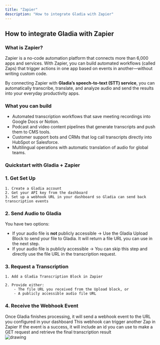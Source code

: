 ```yaml
---
title: "Zapier"
description: "How to integrate Gladia with Zapier"
---
```


## How to integrate Gladia with Zapier
### What is Zapier?
Zapier is a no-code automation platform that connects more than 6,000 apps and services. With Zapier, you can build automated workflows (called Zaps) that trigger actions in one app based on events in another—without writing custom code.

By connecting Zapier with **Gladia’s speech-to-text (STT) service**, you can automatically transcribe, translate, and analyze audio and send the results into your everyday productivity apps.

### What you can build
- Automated transcription workflows that save meeting recordings into Google Docs or Notion.
- Podcast and video content pipelines that generate transcripts and push them to CMS tools.
- Customer support bots and CRMs that log call transcripts directly into HubSpot or Salesforce.
- Multilingual operations with automatic translation of audio for global teams.


### Quickstart with Gladia + Zapier

### 1. Get Set Up

    1. Create a Gladia account
    2. Get your API key from the dashboard
    3. Set up a webhook URL in your dashboard so Gladia can send back transcription events

### 2. Send Audio to Gladia

You have two options:
- If your audio file is **not** publicly accessible → Use the Gladia Upload Block to send your file to Gladia. It will return a file URL you can use in the next step.
- If your audio file is publicly accessible → You can skip this step and directly use the file URL in the transcription request.

### 3. Request a Transcription

    1. Add a Gladia Transcription Block in Zapier

    2. Provide either:
        - The file URL you received from the Upload block, or
        - A publicly accessible audio file URL

### 4. Receive the Webhook Event

<div style={{ display: 'flex', gap: 1.5 }}>
    <div>
        Once Gladia finishes processing, it will send a webhook event to the URL you configured in your dashboard
        This webhook can trigger another Zap in Zapier
        If the event is a success, it will include an id you can use to make a GET request and retrieve the final transcription result
    </div>
    <img src="/assets/images/integrations/zapier_webhook.png" alt="drawing" width={40}/>

</div>

